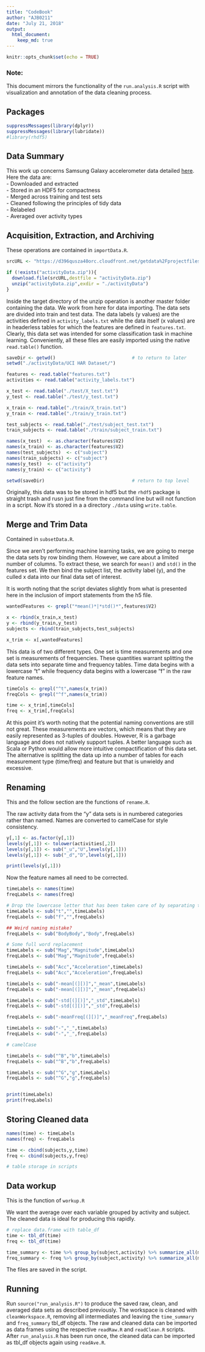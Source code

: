 ```yaml
---
title: "CodeBook"
author: "AJB0211"
date: "July 21, 2018"
output: 
  html_document: 
    keep_md: true
---
```


```r
knitr::opts_chunk$set(echo = TRUE)
```

### Note:  
This document mirrors the functionality of the `run.analysis.R` script with visualization and annotation of the data cleaning process.

## Packages
```r
suppressMessages(library(dplyr))
suppressMessages(library(lubridate))
#library(rhdf5)

```

## Data Summary  
This work up concerns Samsung Galaxy accelerometer data detailed [here](http://archive.ics.uci.edu/ml/datasets/Human+Activity+Recognition+Using+Smartphones). Here the data are:  
- Downloaded and extracted  
- Stored in an HDF5 for compactness  
- Merged across training and test sets  
- Cleaned following the principles of tidy data  
- Relabeled  
- Averaged over activity types  


## Acquisition, Extraction, and Archiving
These operations are contained in `importData.R`.  
```r
srcURL <- "https://d396qusza40orc.cloudfront.net/getdata%2Fprojectfiles%2FUCI%20HAR%20Dataset.zip"

if (!exists("activityData.zip")){
  download.file(srcURL,destfile = "activityData.zip")
  unzip("activityData.zip",exdir = "./activityData")
}

```

Inside the target directory of the unzip operation is another master folder containing the data. We work from here for data importing. The data sets are divided into train and test data. The data labels (y values) are the activities defined in `activity_labels.txt` while the data itself (x values) are in headerless tables for which the features are defined in `features.txt`. Clearly, this data set was intended for some classification task in machine learning. Conveniently, all these files are easily imported using the native `read.table()` function.  

```r
saveDir <- getwd()                            # to return to later
setwd("./activityData/UCI HAR Dataset/")

features <- read.table("features.txt")
activities <- read.table("activity_labels.txt")

x_test <- read.table("./test/X_test.txt")
y_test <- read.table("./test/y_test.txt")

x_train <- read.table("./train/X_train.txt")
y_train <- read.table("./train/y_train.txt")

test_subjects <- read.table("./test/subject_test.txt")
train_subjects <- read.table("./train/subject_train.txt")

names(x_test)  <- as.character(features$V2)
names(x_train) <- as.character(features$V2)
names(test_subjects)  <- c("subject")
names(train_subjects) <- c("subject")
names(y_test)  <- c("activity")
names(y_train) <- c("activity")

setwd(saveDir)                                # return to top level
```


Originally, this data was to be stored in hdf5 but the `rhdf5` package is straight trash and rusn just fine from the command line but will not function in a script. Now it's stored in a a directory `./data` using `write.table`.


## Merge and Trim Data
Contained in `subsetData.R`.  

Since we aren't performing machine learning tasks, we are going to merge the data sets by row binding them. However, we care about a limited number of columns. To extract these, we search for `mean()` and `std()` in the features set. We then bind the subject list, the activity label (y), and the culled x data into our final data set of interest.  

It is worth noting that the script deviates slightly from what is presented here in the inclusion of import statements from the h5 file.
```r
wantedFeatures <- grepl("*mean()*|*std()*",features$V2)

x <- rbind(x_train,x_test)
y <- rbind(y_train,y_test)
subjects <- rbind(train_subjects,test_subjects)

x_trim <- x[,wantedFeatures]

```

This data is of two different types. One set is time measurements and one set is measurements of frequencies. These quantities warrant splitting the data sets into separate time and frequency tables. Time data begins with a lowercase "t" while frequency data begins with a lowercase "f" in the raw feature names.

```r
timeCols <- grepl("^t",names(x_trim))
freqCols <- grepl("^f",names(x_trim))

time <- x_trim[,timeCols]
freq <- x_trim[,freqCols]
```

At this point it's worth noting that the potential naming conventions are still not great. These measurements are vectors, which means that they are easily represented as 3-tuples of doubles. However, R is a garbage language and does not natively support tuples. A better language such as Scala or Python would allow more intuitive compactification of this data set. The alternative is splitting the data up into a number of tables for each measurement type (time/freq) and feature but that is unwieldy and excessive.

## Renaming
This and the follow section are the functions of `rename.R`.  

The raw activity data from the "y" data sets is in numbered categories rather than named. Names are converted to camelCase for style consistency.

```r
y[,1] <- as.factor(y[,1])
levels(y[,1]) <- tolower(activities[,2])
levels(y[,1]) <- sub("_u","U",levels(y[,1]))
levels(y[,1]) <- sub("_d","D",levels(y[,1]))

print(levels(y[,1]))
```

Now the feature names all need to be corrected. 

```r
timeLabels <- names(time)
freqLabels <- names(freq)

# Drop the lowercase letter that has been taken care of by separating the tables
timeLabels <- sub("t","",timeLabels)
freqLabels <- sub("f","",freqLabels)

## Weird naming mistake?
freqLabels <- sub("BodyBody","Body",freqLabels)

# Some full word replacement
timeLabels <- sub("Mag","Magnitude",timeLabels)
freqLabels <- sub("Mag","Magnitude",freqLabels)

timeLabels <- sub("Acc","Acceleration",timeLabels)
freqLabels <- sub("Acc","Acceleration",freqLabels)

timeLabels <- sub("-mean[(][)]","_mean",timeLabels)
freqLabels <- sub("-mean[(][)]","_mean",freqLabels)

timeLabels <- sub("-std[(][)]","_std",timeLabels)
freqLabels <- sub("-std[(][)]","_std",freqLabels)

freqLabels <- sub("-meanFreq[(][)]","_meanFreq",freqLabels)

timeLabels <- sub("-","_",timeLabels)
freqLabels <- sub("-","_",freqLabels)

# camelCase

timeLabels <- sub("^B","b",timeLabels)
freqLabels <- sub("^B","b",freqLabels)

timeLabels <- sub("^G","g",timeLabels)
freqLabels <- sub("^G","g",freqLabels)


print(timeLabels)
print(freqLabels)
```

## Storing Cleaned data

```r
names(time) <- timeLabels
names(freq) <- freqLabels

time <- cbind(subjects,y,time)
freq <- cbind(subjects,y,freq)

# table storage in scripts
```


## Data workup
This is the function of `workup.R`

We want the average over each variable grouped by activity and subject. The cleaned data is ideal for producing this rapidly.

```r
# replace data.frame with table_df
time <- tbl_df(time)
freq <- tbl_df(time)

time_summary <- time %>% group_by(subject,activity) %>% summarize_all(mean)
freq_summary <- freq %>% group_by(subject,activity) %>% summarize_all(mean)

```

The files are saved in the script.

## Running
Run `source("run_analysis.R")` to produce the saved raw, clean, and averaged data sets as described previously. The workspace is cleaned with `cleanWorkspace.R`, removing all intermediates and leaving the `time_summary` and `freq_summary` tbl_df objects. The raw and cleaned data can be imported as data frames using the respective `readRaw.R` and `readClean.R` scripts. After `run_analysis.R` has been run once, the cleaned data can be imported as tbl_df objects again using `readAve.R`.







